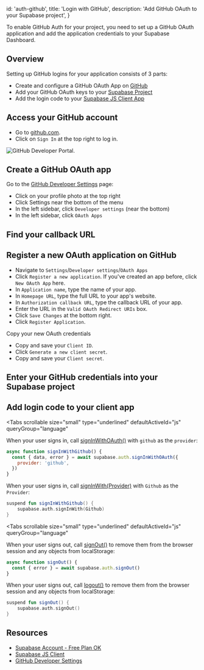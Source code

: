 
  id: 'auth-github',
  title: 'Login with GitHub',
  description: 'Add GitHub OAuth to your Supabase project',
}

To enable GitHub Auth for your project, you need to set up a GitHub OAuth application and add the application credentials to your Supabase Dashboard.

## Overview

Setting up GitHub logins for your application consists of 3 parts:

- Create and configure a GitHub OAuth App on [GitHub](https://github.com)
- Add your GitHub OAuth keys to your [Supabase Project](https://supabase.com/dashboard)
- Add the login code to your [Supabase JS Client App](https://github.com/supabase/supabase-js)

## Access your GitHub account

- Go to [github.com](https://github.com).
- Click on `Sign In` at the top right to log in.

![GitHub Developer Portal.](/docs/img/guides/auth-github/github-portal.png)

## Create a GitHub OAuth app

Go to the [GitHub Developer Settings](https://github.com/settings/developers) page:

- Click on your profile photo at the top right
- Click Settings near the bottom of the menu
- In the left sidebar, click `Developer settings` (near the bottom)
- In the left sidebar, click `OAuth Apps`

## Find your callback URL

<SocialProviderSetup provider="GitHub" />

## Register a new OAuth application on GitHub

- Navigate to `Settings`/`Developer settings`/`OAuth Apps`
- Click `Register a new application`. If you've created an app before, click `New OAuth App` here.
- In `Application name`, type the name of your app.
- In `Homepage URL`, type the full URL to your app's website.
- In `Authorization callback URL`, type the callback URL of your app.
- Enter the URL in the `Valid OAuth Redirect URIs` box.
- Click `Save Changes` at the bottom right.
- Click `Register Application`.

Copy your new OAuth credentials

- Copy and save your `Client ID`.
- Click `Generate a new client secret`.
- Copy and save your `Client secret`.

## Enter your GitHub credentials into your Supabase project

<SocialProviderSettingsSupabase provider="GitHub" />

## Add login code to your client app

<Tabs
  scrollable
  size="small"
  type="underlined"
  defaultActiveId="js"
  queryGroup="language"
>
<TabPanel id="js" label="JavaScript">

When your user signs in, call [signInWithOAuth()](/docs/reference/javascript/auth-signinwithoauth) with `github` as the `provider`:

```js
async function signInWithGithub() {
  const { data, error } = await supabase.auth.signInWithOAuth({
    provider: 'github',
  })
}
```

</TabPanel>
<TabPanel id="kotlin" label="Kotlin">

When your user signs in, call [signInWith(Provider)](/docs/reference/kotlin/auth-signinwithoauth) with `Github` as the `Provider`:

```kotlin
suspend fun signInWithGithub() {
	supabase.auth.signInWith(Github)
}
```

</TabPanel>
</Tabs>

<Tabs
  scrollable
  size="small"
  type="underlined"
  defaultActiveId="js"
  queryGroup="language"
>
<TabPanel id="js" label="JavaScript">

When your user signs out, call [signOut()](/docs/reference/javascript/auth-signout) to remove them from the browser session and any objects from localStorage:

```js
async function signOut() {
  const { error } = await supabase.auth.signOut()
}
```

</TabPanel>
<TabPanel id="kotlin" label="Kotlin">

When your user signs out, call [logout()](/docs/reference/kotlin/auth-signout) to remove them from the browser session and any objects from localStorage:

```kotlin
suspend fun signOut() {
	supabase.auth.signOut()
}
```

</TabPanel>
</Tabs>

## Resources

- [Supabase Account - Free Plan OK](https://supabase.com)
- [Supabase JS Client](https://github.com/supabase/supabase-js)
- [GitHub Developer Settings](https://github.com/settings/developers)


